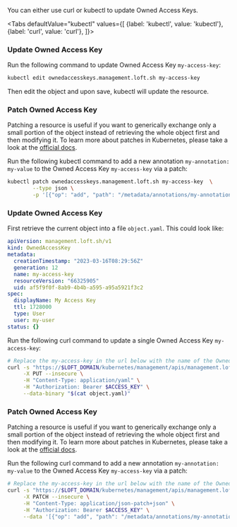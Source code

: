 

You can either use curl or kubectl to update Owned Access Keys.

<Tabs
    defaultValue="kubectl"
    values={[
      {label: 'kubectl', value: 'kubectl'},
      {label: 'curl', value: 'curl'},
    ]}>
  <TabItem value="kubectl">


### Update Owned Access Key

Run the following command to update Owned Access Key `my-access-key`:
```bash
kubectl edit ownedaccesskeys.management.loft.sh my-access-key 
```

Then edit the object and upon save, kubectl will update the resource.

### Patch Owned Access Key

Patching a resource is useful if you want to generically exchange only a small portion of the object instead of retrieving the whole object first and then modifying it.
To learn more about patches in Kubernetes, please take a look at the [official docs](https://kubernetes.io/docs/tasks/manage-kubernetes-objects/update-api-object-kubectl-patch/#use-a-json-merge-patch-to-update-a-deployment).

Run the following kubectl command to add a new annotation `my-annotation: my-value` to the Owned Access Key `my-access-key` via a patch:
```bash
kubectl patch ownedaccesskeys.management.loft.sh my-access-key  \
        --type json \
        -p '[{"op": "add", "path": "/metadata/annotations/my-annotation", "value": "my-value"}]'
```


  </TabItem>
  <TabItem value="curl">


### Update Owned Access Key

First retrieve the current object into a file `object.yaml`. This could look like:
```yaml
apiVersion: management.loft.sh/v1
kind: OwnedAccessKey
metadata:
  creationTimestamp: "2023-03-16T08:29:56Z"
  generation: 12
  name: my-access-key
  resourceVersion: "66325905"
  uid: af5f9f0f-8ab9-4b4b-a595-a95a5921f3c2
spec:
  displayName: My Access Key
  ttl: 1728000
  type: User
  user: my-user
status: {}

```

Run the following curl command to update a single Owned Access Key `my-access-key`:
```bash
# Replace the my-access-key in the url below with the name of the Owned Access Key you want to update
curl -s "https://$LOFT_DOMAIN/kubernetes/management/apis/management.loft.sh/v1/ownedaccesskeys/my-access-key" \
     -X PUT --insecure \
     -H "Content-Type: application/yaml" \
     -H "Authorization: Bearer $ACCESS_KEY" \
     --data-binary "$(cat object.yaml)"
```

### Patch Owned Access Key

Patching a resource is useful if you want to generically exchange only a small portion of the object instead of retrieving the whole object first and then modifying it.
To learn more about patches in Kubernetes, please take a look at the [official docs](https://kubernetes.io/docs/tasks/manage-kubernetes-objects/update-api-object-kubectl-patch/#use-a-json-merge-patch-to-update-a-deployment).

Run the following curl command to add a new annotation `my-annotation: my-value` to the Owned Access Key `my-access-key` via a patch:
```bash
# Replace the my-access-key in the url below with the name of the Owned Access Key you want to update
curl -s "https://$LOFT_DOMAIN/kubernetes/management/apis/management.loft.sh/v1/ownedaccesskeys/my-access-key" \
     -X PATCH --insecure \
     -H "Content-Type: application/json-patch+json" \
     -H "Authorization: Bearer $ACCESS_KEY" \
     --data '[{"op": "add", "path": "/metadata/annotations/my-annotation", "value": "my-value"}]'
```


  </TabItem>
</Tabs>
